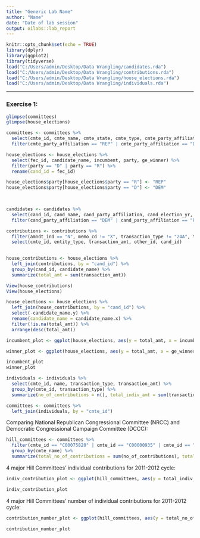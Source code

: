 ---
title: "Generic Lab Name"
author: "Name"
date: "Date of lab session"
output: oilabs::lab_report
---

```{r setup, include=FALSE}
knitr::opts_chunk$set(echo = TRUE)
library(dplyr)
library(ggplot2)
library(tidyverse)
load("C:/Users/admin/Desktop/Data Wrangling/candidates.rda")
load("C:/Users/admin/Desktop/Data Wrangling/contributions.rda")
load("C:/Users/admin/Desktop/Data Wrangling/house_elections.rda")
load("C:/Users/admin/Desktop/Data Wrangling/individuals.rda")

```

* * *

### Exercise 1: 

```{r}

glimpse(committees)
glimpse(house_elections)

committees <- committees %>%
  select(cmte_id, cmte_name, cmte_state, cmte_type, cmte_party_affiliation, cand_id) %>%
  filter(cmte_party_affiliation == "REP" | cmte_party_affiliation == "DEM")

house_elections <- house_elections %>%
  select(fec_id, candidate_name, incumbent, party, ge_winner) %>%
  filter(party == "D" | party == "R") %>%
  rename(cand_id = fec_id)

house_elections$party[house_elections$party == "R"] <- "REP"
house_elections$party[house_elections$party == "D"] <- "DEM"

  
```



```{r}

candidates <- candidates %>%
  select(cand_id, cand_name, cand_party_affiliation, cand_election_yr, cand_office_state, cand_office, cand_office_district, cand_ici) %>%
  filter(cand_party_affiliation == "DEM" | cand_party_affiliation == "REP")

```



```{r}

contributions <- contributions %>%
  filter(amndt_ind == "N", memo_cd != "X", transaction_type != "24A", transaction_type != "24N") %>%
  select(cmte_id, entity_type, transaction_amt, other_id, cand_id)
  

```



```{r}

house_contributions <- house_elections %>%
  left_join(contributions, by = "cand_id") %>%
  group_by(cand_id, candidate_name) %>%
  summarize(total_amt = sum(transaction_amt))

View(house_contributions)
View(house_elections)


```

```{r}
house_elections <- house_elections %>%
  left_join(house_contributions, by = "cand_id") %>%
  select(-candidate_name.y) %>%
  rename(candidate_name = candidate_name.x) %>%
  filter(!is.na(total_amt)) %>%
  arrange(desc(total_amt))


```


```{r}

incumbent_plot <- ggplot(house_elections, aes(y = total_amt, x = incumbent)) + geom_boxplot(aes(color = party, fill = party))

winner_plot <- ggplot(house_elections, aes(y = total_amt, x = ge_winner)) + geom_boxplot(aes(color = party, fill = party))

incumbent_plot
winner_plot

```

```{r}

individuals <- individuals %>%
  select(cmte_id, name, transaction_type, transaction_amt) %>%
  group_by(cmte_id, transaction_type) %>%
  summarize(no_of_contributions = n(), total_indiv_amt = sum(transaction_amt))

```

```{r}

committees <- committees %>%
  left_join(individuals, by = "cmte_id")

```

Comparing National Republican Congressional Committee (NRCC) and Democratic Congressional Campaign Committee (DCCC):

```{r}

hill_committees <- committees %>%
  filter(cmte_id == "C00075820" | cmte_id == "C00000935" | cmte_id == "C00027466" | cmte_id == "C00042366") %>%
  group_by(cmte_name) %>%
  summarize(total_no_of_contributions = sum(no_of_contributions), total_indiv_contributions = sum(total_indiv_amt))

```
 
4 major Hill Committees' individual contributions for 2011-2012 cycle:

```{r}

indiv_contribution_plot <- ggplot(hill_committees, aes(y = total_indiv_contributions, x = cmte_name, fill = cmte_name)) + geom_bar(stat = "identity") + scale_fill_manual(values=c("cornflowerblue", "blue", "pink", "red"))

indiv_contribution_plot

```

4 major Hill Committees' number of individual contributions for 2011-2012 cycle:

```{r}

contribution_number_plot <- ggplot(hill_committees, aes(y = total_no_of_contributions, x = cmte_name, fill = cmte_name)) + geom_bar(stat = "identity") + scale_fill_manual(values=c("cornflowerblue", "blue", "pink", "red"))

contribution_number_plot

```


